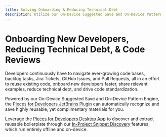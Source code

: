 ```yaml
---
title: Solving Onboarding & Reducing Technical Debt
description: Utilize our On-Device Suggested Save and On-Device Pattern Engine to find and write code faster.
---
```



# Onboarding New Developers, Reducing Technical Debt, & Code Reviews

Developers continuously have to navigate ever-growing code bases, backlog tasks, Jira Tickets, GitHub Issues, and Pull Requests, all in an effort to reuse existing code, onboard new developers faster, share relevant examples, reduce technical debt, and drive code standardization.

Powered by our On-Device Suggested Save and On-Device Pattern Engine, the <a target="_blank" href={pieces_app.links.extensions.jetbrains}>Pieces for Developers JetBrains Plugin</a> can automatically recognize and save highly reusable, yet complimentary materials for you.

Leverage the <a target="_blank" href={pieces_app.links.website.pfd_desktop_install}>Pieces for Developers Desktop App</a> to discover and extract reusable boilerplate through our <a target="_blank" href={pieces_app.links.internal.product_highlights.in_project_snippet_discovery}>In-Project Snippet Discovery</a> features, which run entirely offline and on-device.
